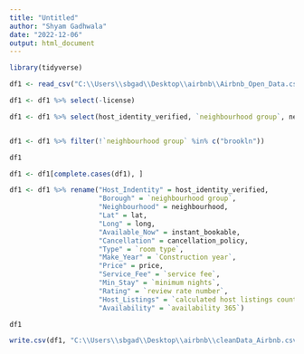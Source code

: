 ```yaml
---
title: "Untitled"
author: "Shyam Gadhwala"
date: "2022-12-06"
output: html_document
---
```


```r

library(tidyverse)
```


```r

df1 <- read_csv("C:\\Users\\sbgad\\Desktop\\airbnb\\Airbnb_Open_Data.csv")

```


```r
df1 <- df1 %>% select(-license)

df1 <- df1 %>% select(host_identity_verified, `neighbourhood group`, neighbourhood, lat, long, instant_bookable, cancellation_policy, `room type`, `Construction year`, price, `service fee`, `minimum nights`, `review rate number`, `calculated host listings count`, `availability 365`, )


df1 <- df1 %>% filter(!`neighbourhood group` %in% c("brookln"))

df1

```


```r

df1 <- df1[complete.cases(df1), ]

df1 <- df1 %>% rename("Host_Indentity" = host_identity_verified,
                      "Borough" = `neighbourhood group`,
                      "Neighbourhood" = neighbourhood,
                      "Lat" = lat,
                      "Long" = long,
                      "Available_Now" = instant_bookable,
                      "Cancellation" = cancellation_policy,
                      "Type" = `room type`,
                      "Make_Year" = `Construction year`,
                      "Price" = price,
                      "Service_Fee" = `service fee`,
                      "Min_Stay" = `minimum nights`,
                      "Rating" = `review rate number`,
                      "Host_Listings" = `calculated host listings count`,
                      "Availability" = `availability 365`)

df1
```


```r
write.csv(df1, "C:\\Users\\sbgad\\Desktop\\airbnb\\cleanData_Airbnb.csv")

```


